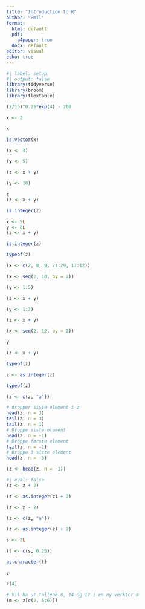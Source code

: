 ```yaml
---
title: "Introduction to R"
author: "Emil"
format: 
  html: default
  pdf: 
    a4paper: true
  docx: default
editor: visual
echo: true
---
```


```r
#| label: setup 
#| output: false
library(tidyverse)
library(broom)
library(flextable)

```

```r
(2/15)^0.25*exp(4) - 200
```

```r
x <- 2
```

```r
x
```

```r
is.vector(x)
```

```r
(x <- 3)
```

```r
(y <- 5)
```

```r
(z <- x + y)
```

```r
(y <- 10)
```

```r
z
(z <- x + y)
```

```r
is.integer(z)
```

```r
x <- 5L
y <- 8L
(z <- x + y)
```

```r
is.integer(z)
```

```r
typeof(z)
```

```r
(x <- c(2, 8, 9, 21:29, 17:12))
```

```r
(x <- seq(2, 10, by = 2))
```

```r
(y <- 1:5)
```

```r
(z <- x + y)
```

```r
(y <- 1:3)
```

```r
(z <- x + y)
```

```r
(x <- seq(2, 12, by = 2))
```

```r
y
```

```r
(z <- x + y)
```

```r
typeof(z)
```

```r
z <- as.integer(z)
```

```r
typeof(z)
```

```r
(z <- c(z, "a"))
```

```r
# dropper siste element i z
head(z, n = 3)
tail(z, n = 3)
tail(z, n = 1)
# Droppe siste element
head(z, n = -1)
# Droppe første element 
tail(z, n = -1)
# Droppe 3 siste element 
head(z, n = -3)
```

```r
(z <- head(z, n = -1))
```

```r
#| eval: false
(z <- z + 2)
```

```r
(z <- as.integer(z) + 2)
```

```r
(z <- z - 2)
```

```r
(z <- c(z, "a"))
```

```r
(z <- as.integer(z) + 2)
```

```r
s <- 2L
```

```r
(t <- c(s, 0.25))
```

```r
as.character(t)
```

```r
z
```

```r
z[4]
```

```r
# Vil ha ut tallene 8, 14 og 17 i en ny verktor m
(m <- z[c(2, 5:6)])
```
